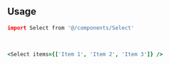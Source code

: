 ```coffeescript file=<rootDir>/src/components/react/components/Select.tsx title="components/Select.tsx"
```

<br />

## Usage

```coffeescript
import Select from '@/components/Select'
```

<br />

```coffeescript
<Select items={['Item 1', 'Item 2', 'Item 3']} />
```